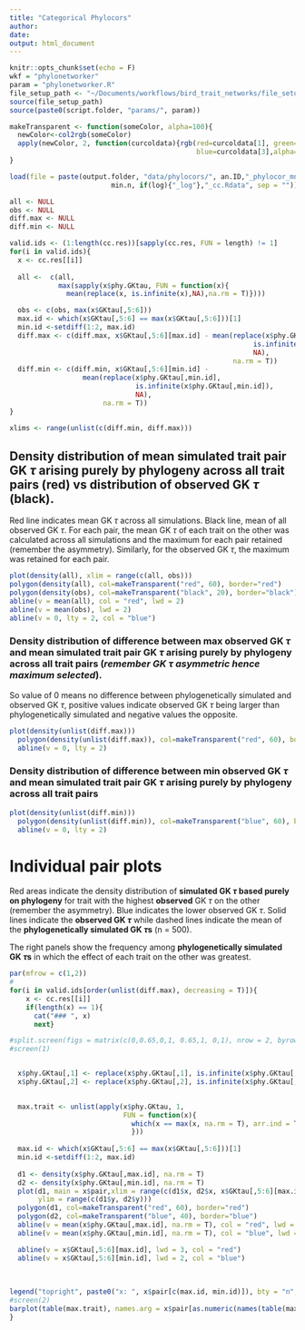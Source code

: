 ```yaml
---
title: "Categorical Phylocors"
author: 
date: 
output: html_document
---
```


```r
knitr::opts_chunk$set(echo = F)
wkf = "phylonetworker"
param = "phylonetworker.R"
file_setup_path <- "~/Documents/workflows/bird_trait_networks/file_setup.R"
source(file_setup_path)
source(paste0(script.folder, "params/", param))

makeTransparent <- function(someColor, alpha=100){
  newColor<-col2rgb(someColor)
  apply(newColor, 2, function(curcoldata){rgb(red=curcoldata[1], green=curcoldata[2],
                                              blue=curcoldata[3],alpha=alpha, maxColorValue=255)})
}
```


```r
load(file = paste(output.folder, "data/phylocors/", an.ID,"_phylocor_mn", 
                         min.n, if(log){"_log"},"_cc.Rdata", sep = ""))

```

```r
all <- NULL
obs <- NULL
diff.max <- NULL
diff.min <- NULL

valid.ids <- (1:length(cc.res))[sapply(cc.res, FUN = length) != 1]
for(i in valid.ids){
  x <- cc.res[[i]]
    
  all <-  c(all, 
            max(sapply(x$phy.GKtau, FUN = function(x){
              mean(replace(x, is.infinite(x),NA),na.rm = T)})))

  obs <- c(obs, max(x$GKtau[,5:6]))
  max.id <- which(x$GKtau[,5:6] == max(x$GKtau[,5:6]))[1]
  min.id <-setdiff(1:2, max.id)
  diff.max <- c(diff.max, x$GKtau[,5:6][max.id] - mean(replace(x$phy.GKtau[,max.id],
                                                            is.infinite(x$phy.GKtau[,max.id]),
                                                            NA), 
                                                       na.rm = T))
  diff.min <- c(diff.min, x$GKtau[,5:6][min.id] -
                  mean(replace(x$phy.GKtau[,min.id],
                               is.infinite(x$phy.GKtau[,min.id]), 
                               NA),
                       na.rm = T))
} 

xlims <- range(unlist(c(diff.min, diff.max)))

```

## Density distribution of **mean** simulated trait pair GK $τ$ arising purely by phylogeny **across all trait pairs** (red) vs distribution of observed GK $τ$ (black).

Red line indicates mean GK $τ$ across all simulations. Black line, mean of all observed GK $τ$. For each pair, the mean GK $τ$ of each trait on the other was calculated across all simulations and the maximum for each pair retained (remember the asymmetry). Similarly, for the observed GK $τ$, the maximum was retained for each pair.

```r
plot(density(all), xlim = range(c(all, obs)))
polygon(density(all), col=makeTransparent("red", 60), border="red")
polygon(density(obs), col=makeTransparent("black", 20), border="black")
abline(v = mean(all), col = "red", lwd = 2)
abline(v = mean(obs), lwd = 2)
abline(v = 0, lty = 2, col = "blue")

```

### Density distribution of difference between **max observed GK $τ$** and **mean simulated trait pair GK $τ$** arising purely by phylogeny **across all trait pairs** (*remember GK $τ$ asymmetric hence maximum selected*).

So value of 0 means no difference between phylogenetically simulated and observed GK $τ$, positive values indicate observed GK $τ$ being larger than phylogenetically simulated and negative values the opposite.

```r

plot(density(unlist(diff.max)))
  polygon(density(unlist(diff.max)), col=makeTransparent("red", 60), border="red")
  abline(v = 0, lty = 2)
```

### Density distribution of difference between **min observed GK $τ$** and **mean simulated trait pair GK $τ$** arising purely by phylogeny **across all trait pairs**

```r
plot(density(unlist(diff.min)))
  polygon(density(unlist(diff.min)), col=makeTransparent("blue", 60), border="blue")
  abline(v = 0, lty = 2)

```


# Individual pair plots

Red areas indicate the density distribution of **simulated GK $τ$ based purely on phylogeny** for trait with the highest **observed** GK $τ$ on the other (remember the asymmetry). Blue indicates the lower observed GK $τ$. Solid lines indicate the **observed GK $τ$** while dashed lines indicate the mean of the **phylogenetically simulated GK $τ$s** (n = 500).

The right panels show the frequency among **phylogenetically simulated GK $τ$s** in which the effect of each trait on the other was greatest.

```r

par(mfrow = c(1,2))
#
for(i in valid.ids[order(unlist(diff.max), decreasing = T)]){
    x <- cc.res[[i]]
    if(length(x) == 1){
      cat("### ", x)
      next}

#split.screen(figs = matrix(c(0,0.65,0,1, 0.65,1, 0,1), nrow = 2, byrow=TRUE))
#screen(1)


  x$phy.GKtau[,1] <- replace(x$phy.GKtau[,1], is.infinite(x$phy.GKtau[,1]), NA)
  x$phy.GKtau[,2] <- replace(x$phy.GKtau[,2], is.infinite(x$phy.GKtau[,1]), NA)
  

  max.trait <- unlist(apply(x$phy.GKtau, 1, 
                            FUN = function(x){
                              which(x == max(x, na.rm = T), arr.ind = T)
                              }))
  
  max.id <- which(x$GKtau[,5:6] == max(x$GKtau[,5:6]))[1]
  min.id <-setdiff(1:2, max.id)
  
  d1 <- density(x$phy.GKtau[,max.id], na.rm = T)
  d2 <- density(x$phy.GKtau[,min.id], na.rm = T)
  plot(d1, main = x$pair,xlim = range(c(d1$x, d2$x, x$GKtau[,5:6][max.id])),
       ylim = range(c(d1$y, d2$y)))
  polygon(d1, col=makeTransparent("red", 60), border="red")
  polygon(d2, col=makeTransparent("blue", 40), border="blue")
  abline(v = mean(x$phy.GKtau[,max.id], na.rm = T), col = "red", lwd = 2, lty = 2)
  abline(v = mean(x$phy.GKtau[,min.id], na.rm = T), col = "blue", lwd = 1, lty = 2)

  abline(v = x$GKtau[,5:6][max.id], lwd = 3, col = "red")
  abline(v = x$GKtau[,5:6][min.id], lwd = 2, col = "blue")
  
  
  
legend("topright", paste0("x: ", x$pair[c(max.id, min.id)]), bty = "n", fill = c("red", "blue"), cex = 0.5)
#screen(2)
barplot(table(max.trait), names.arg = x$pair[as.numeric(names(table(max.trait)))], main = "freq of trait GK τ being highest")
}



```

